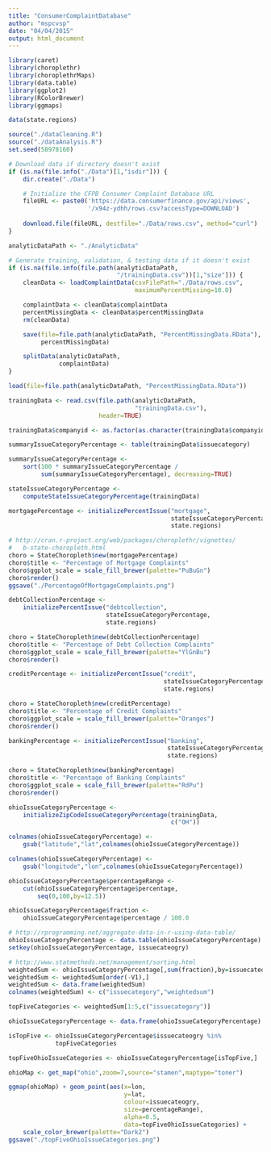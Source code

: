 ```yaml
---
title: "ConsumerComplaintDatabase"
author: "mspcvsp"
date: "04/04/2015"
output: html_document
---
```


```r
library(caret)
library(choroplethr)
library(choroplethrMaps)
library(data.table)
library(ggplot2)
library(RColorBrewer)
library(ggmaps)

data(state.regions)

source("./dataCleaning.R")
source("./dataAnalysis.R")
set.seed(58978160)

# Download data if directory doesn't exist
if (is.na(file.info("./Data")[1,"isdir"])) {
    dir.create("./Data")

    # Initialize the CFPB Consumer Complaint Database URL
    fileURL <- paste0('https://data.consumerfinance.gov/api/views',
                      '/x94z-ydhh/rows.csv?accessType=DOWNLOAD')
    
    download.file(fileURL, destfile="./Data/rows.csv", method="curl")
}  

analyticDataPath <- "./AnalyticData"

# Generate training, validation, & testing data if it doesn't exist
if (is.na(file.info(file.path(analyticDataPath,
                              "/trainingData.csv"))[1,"size"])) {
    cleanData <- loadComplaintData(csvFilePath="./Data/rows.csv",
                                   maximumPercentMissing=10.0)

    complaintData <- cleanData$complaintData
    percentMissingData <- cleanData$percentMissingData
    rm(cleanData)

    save(file=file.path(analyticDataPath, "PercentMissingData.RData"),
         percentMissingData)

    splitData(analyticDataPath,
              complaintData)
}

load(file=file.path(analyticDataPath, "PercentMissingData.RData"))

trainingData <- read.csv(file.path(analyticDataPath,
                                   "trainingData.csv"),
                         header=TRUE)

trainingData$companyid <- as.factor(as.character(trainingData$companyid))
```

```r
summaryIssueCategoryPercentage <- table(trainingData$issuecategory)

summaryIssueCategoryPercentage <-
    sort(100 * summaryIssueCategoryPercentage / 
         sum(summaryIssueCategoryPercentage), decreasing=TRUE)

stateIssueCategoryPercentage <-
    computeStateIssueCategoryPercentage(trainingData)

mortgagePercentage <- initializePercentIssue("mortgage",
                                             stateIssueCategoryPercentage,
                                             state.regions)

# http://cran.r-project.org/web/packages/choroplethr/vignettes/
#   b-state-choropleth.html
choro = StateChoropleth$new(mortgagePercentage)
choro$title <- "Percentage of Mortgage Complaints"
choro$ggplot_scale = scale_fill_brewer(palette="PuBuGn")
choro$render()
ggsave("./PercentageOfMortgageComplaints.png")
```

```r
debtCollectionPercentage <-
    initializePercentIssue("debtcollection",
                           stateIssueCategoryPercentage,
                           state.regions)

choro = StateChoropleth$new(debtCollectionPercentage)
choro$title <- "Percentage of Debt Collection Complaints"
choro$ggplot_scale = scale_fill_brewer(palette="YlGnBu")
choro$render()
```

```r
creditPercentage <- initializePercentIssue("credit",
                                           stateIssueCategoryPercentage,
                                           state.regions)

choro = StateChoropleth$new(creditPercentage)
choro$title <- "Percentage of Credit Complaints"
choro$ggplot_scale = scale_fill_brewer(palette="Oranges")
choro$render()
```

```r
bankingPercentage <- initializePercentIssue("banking",
                                            stateIssueCategoryPercentage,
                                            state.regions)

choro = StateChoropleth$new(bankingPercentage)
choro$title <- "Percentage of Banking Complaints"
choro$ggplot_scale = scale_fill_brewer(palette="RdPu")
choro$render()
```

```r
ohioIssueCategoryPercentage <- 
    initializeZipCodeIssueCategoryPercentage(trainingData,
                                             c("OH"))

colnames(ohioIssueCategoryPercentage) <-
    gsub("latitude","lat",colnames(ohioIssueCategoryPercentage))

colnames(ohioIssueCategoryPercentage) <-
    gsub("longitude","lon",colnames(ohioIssueCategoryPercentage))

ohioIssueCategoryPercentage$percentageRange <-
    cut(ohioIssueCategoryPercentage$percentage,
        seq(0,100,by=12.5))

ohioIssueCategoryPercentage$fraction <-
    ohioIssueCategoryPercentage$percentage / 100.0

# http://rprogramming.net/aggregate-data-in-r-using-data-table/
ohioIssueCategoryPercentage <- data.table(ohioIssueCategoryPercentage)
setkey(ohioIssueCategoryPercentage, issuecateogry)

# http://www.statmethods.net/management/sorting.html
weightedSum <- ohioIssueCategoryPercentage[,sum(fraction),by=issuecateogry]
weightedSum <- weightedSum[order(-V1),]
weightedSum <- data.frame(weightedSum)
colnames(weightedSum) <- c("issuecategory","weightedsum")

topFiveCategories <- weightedSum[1:5,c("issuecategory")]

ohioIssueCategoryPercentage <- data.frame(ohioIssueCategoryPercentage)

isTopFive <- ohioIssueCategoryPercentage$issuecateogry %in% 
             topFiveCategories

topFiveOhioIssueCategories <- ohioIssueCategoryPercentage[isTopFive,] 

ohioMap <- get_map("ohio",zoom=7,source="stamen",maptype="toner")

ggmap(ohioMap) + geom_point(aes(x=lon,
                                y=lat,
                                colour=issuecateogry,
                                size=percentageRange),
                                alpha=0.5,
                                data=topFiveOhioIssueCategories) +
    scale_color_brewer(palette="Dark2")
ggsave("./topFiveOhioIssueCategories.png")
```